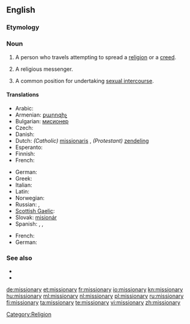 ==English==

===Etymology===
{{suffix|mission|ary}}

===Noun===
{{en-noun|missionar|ies}}

# A person who travels attempting to spread a [[religion]] or a [[creed]].
# {{pejorative}} A religious messenger.
# A common position for undertaking [[sexual intercourse]].

====Translations====
{{trans-top|person traveling to spread a religion}}
* Arabic: {{t|ar|مبشر|m|tr=mubashshir}}
* Armenian: [[քարոզիչ]]
* Bulgarian: [[мисионер]] {{m}}
* Czech: {{t-|cs|misionář|m}}
* Danish: {{t|da|missionær|c}}
* Dutch: ''(Catholic)'' [[missionaris]] {{m}}, ''(Protestant)'' [[zendeling]] {{m}}
* Esperanto: {{t-|eo|misiisto|xs=Esperanto}}
* Finnish: {{t-|fi|lähetyssaarnaaja}}
* French: {{t+|fr|missionnaire|m}}
{{trans-mid}}
* German: {{t-|de|Missionar|m}}
* Greek: {{t|el|ιεραπόστολος|m|f|tr=ierapóstolos}}
* Italian: {{t-|it|missionario|m}}
* Latin: {{t|la|missionarius|m|alt=missiōnārius}}
* Norwegian: {{t|no|misjonær|m}}
* Russian: {{t+|ru|миссионер|m}}, {{t+|ru|миссионерка|f}}
* [[Scottish Gaelic]]: {{t-|gd|teachdaire|m|xs=Scottish Gaelic}}
* Slovak: [[misionár]] {{m}}
* Spanish: {{t-|es|misionero|m}}, {{t-|es|misionera|f}}, {{t|es|misionario}}
{{trans-bottom}}

{{trans-top|position for sexual intercourse}}
* French: {{t+|fr|missionnaire|m}}
* German: {{t+|de|Missionarsstellung|f}}
{{trans-mid}}
{{trans-bottom}}
===See also===
*{{pedialite}}
*{{pedialite|Missionary (disambiguation)}}

[[Category:Religion]]

[[de:missionary]]
[[et:missionary]]
[[fr:missionary]]
[[io:missionary]]
[[kn:missionary]]
[[hu:missionary]]
[[ml:missionary]]
[[nl:missionary]]
[[pl:missionary]]
[[ru:missionary]]
[[fi:missionary]]
[[ta:missionary]]
[[te:missionary]]
[[vi:missionary]]
[[zh:missionary]]